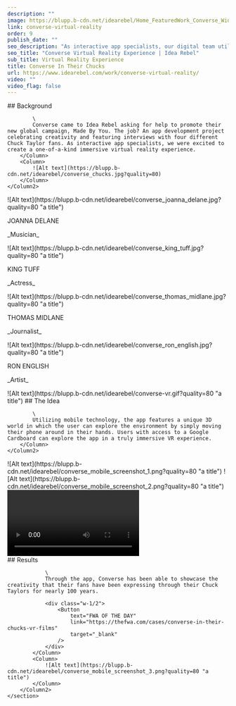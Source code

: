 ```yaml
---
description: ""
image: https://blupp.b-cdn.net/idearebel/Home_FeaturedWork_Converse_Widescreen.jpg?quality=80
link: converse-virtual-reality
order: 9
publish_date: ""
seo_description: "As interactive app specialists, our digital team utilized mobile technology featuring a unique 3D world, an immersive vr experience. See the final result!"
seo_title: "Converse Virtual Reality Experience | Idea Rebel"
sub_title: Virtual Reality Experience
title: Converse In Their Chucks
url: https://www.idearebel.com/work/converse-virtual-reality/
video: ""
video_flag: false
---
```


<section class="container max-w-6xl mx-auto py-10">
    <Column2>
        <Column>
            ## Background

            \
            Converse came to Idea Rebel asking for help to promote their new global campaign, Made By You. The job? An app development project celebrating creativity and featuring interviews with four different Chuck Taylor fans. As interactive app specialists, we were excited to create a one-of-a-kind immersive virtual reality experience.
        </Column>
        <Column>
            ![Alt text](https://blupp.b-cdn.net/idearebel/converse_chucks.jpg?quality=80)
        </Column>
    </Column2>
</section>
<section class="container mx-auto max-w-6xl py-10">
    <Column4>
        <Column>
            <div class="rounded-full border-2 border-bg-black">
                ![Alt text](https://blupp.b-cdn.net/idearebel/converse_joanna_delane.jpg?quality=80 "a title")
                <p>JOANNA DELANE</p>
                <p>_Musician_</p>
            </div>
        </Column>
        <Column>
            <div>
                ![Alt text](https://blupp.b-cdn.net/idearebel/converse_king_tuff.jpg?quality=80 "a title")
                <p>KING TUFF</p>
                <p>_Actress_</p>
            </div>
        </Column>
        <Column>
            <div>
                ![Alt text](https://blupp.b-cdn.net/idearebel/converse_thomas_midlane.jpg?quality=80 "a title")
                <p>THOMAS MIDLANE</p>
                <p>_Journalist_</p>
            </div>
        </Column>
        <Column>
            <div>
                ![Alt text](https://blupp.b-cdn.net/idearebel/converse_ron_english.jpg?quality=80 "a title")
                <p>RON ENGLISH</p>
                <p>_Artist_</p>
            </div>
        </Column>
    </Column4>
</section>
<section class="container mx-auto max-w-6xl py-10">
    <Column2>
        <Column>
            ![Alt text](https://blupp.b-cdn.net/idearebel/converse-vr.gif?quality=80 "a title")
        </Column>
        <Column>
            ## The Idea

            \
            Utilizing mobile technology, the app features a unique 3D world in which the user can explore the environment by simply moving their phone around in their hands. Users with access to a Google Cardboard can explore the app in a truly immersive VR experience.
        </Column>
    </Column2>
</section>
<section class="container mx-auto max-w-6xl p-20 bg-secondary">
    <Column>
        ![Alt text](https://blupp.b-cdn.net/idearebel/converse_mobile_screenshot_1.png?quality=80 "a title")
        ![Alt text](https://blupp.b-cdn.net/idearebel/converse_mobile_screenshot_2.png?quality=80 "a title")
    </Column>
</section>
<section class="container mx-auto max-w-6xl p-20 bg-secondary mt-20">
    <Column>
    <video>
        <source
          src="https://blupp.b-cdn.net/idearebel/Converse-In-Their-Chucks-–-a-Virtual-Reality-Experience.mp4"
          type="mp4"
        />
        Your browser does not support the video tag.
      </video>
    </Column>
</section>
<section class="bg-secondary mt-20">
    <section class="container mx-auto max-w-6xl py-20">
        <Column2>
            <Column>
                ## Results

                \
                Through the app, Converse has been able to showcase the creativity that their fans have been expressing through their Chuck Taylors for nearly 100 years.

                <div class="w-1/2">
                    <Button
                        text="FWA OF THE DAY"
                        link="https://thefwa.com/cases/converse-in-their-chucks-vr-films"
                        target="_blank"
                    />
                </div>
            </Column>
            <Column>
                ![Alt text](https://blupp.b-cdn.net/idearebel/converse_mobile_screenshot_3.png?quality=80 "a title")
            </Column>
        </Column2>
    </section>
</section>

<section class="container mx-auto max-w-6xl p-4 md:py-2">
    <Column>
        <div class="flex justify-between">
            <div>
            <PreviousProject
                link="/work/ford-virtual-reality/"
                title="Ford VR App"
            />
            </div>
            <NextProject
                link="/work/hyundai-dealership-app/"
                title="Hyundai Dealership App"
            />
        </div>
    </Column>
</section>
